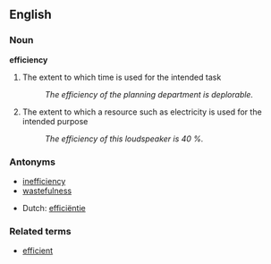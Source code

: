 ==English==
===Noun===
'''efficiency''' 
#The extent to which time is used for the intended task
#:''The efficiency of the planning department is deplorable.''
#The extent to which a resource such as electricity is used for the intended purpose
#:''The efficiency of this loudspeaker is 40 %.''

===Antonyms===
* [[inefficiency]]
* [[wastefulness]]

* Dutch: [[efficiëntie]]

===Related terms===
* [[efficient]]